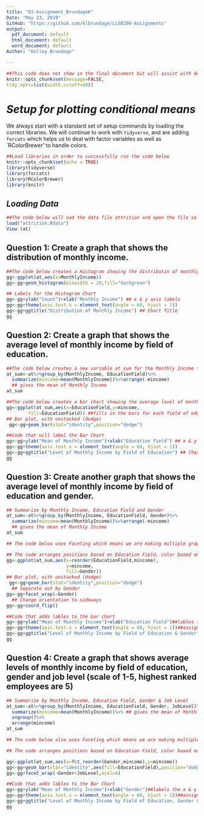 ---
title: "03-Assignment_BrundageK"
Date: "May 23, 2019"
GitHub: "https://github.com/klbrundage/LLO8200-Assignments"
output:
  pdf_document: default
  html_document: default
  word_document: default
Author: "Kelley Brundage"

---

```{r global_options, include = FALSE}
##This code does not show in the final document but will assist with definining the margin cutoff point and wraps the text to the next line.
knitr::opts_chunk$set(message=FALSE, 
tidy.opts=list(width.cutoff=60)) 
```

# *Setup for plotting conditional means*

We always start with a standard set of setup commands by loading the correct libraries. We will continue to work with `tidyverse`, and are adding `forcats` which helps us to deal with factor variables as well as `RColorBrewer' to handle colors.

```{r, warning=F}
##Load libraries in order to successfully run the code below
knitr::opts_chunk$set(echo = TRUE)
library(tidyverse)
library(forcats)
library(RColorBrewer)
library(knitr)
```

## *Loading Data* 
```{r load data}
##The code below will oad the data file attrition and open the file so it can be viewed
load("attrition.Rdata")
View (at)
```

## **Question 1: Create a graph that shows the distribution of monthly income.**

```{r monthly income histogram graph}
##The code below creates a Histogram showing the distributin of monthly income from the attrition data file
gg<-ggplot(at,aes(x=MonthlyIncome))
gg<-gg+geom_histogram(binwidth = 20,fill="darkgreen")

## Labels for the Histogram Chart
gg<-gg+ylab("Count")+xlab("Monthly Income") ## x & y axis labels
gg<-gg+theme(axis.text.x = element_text(angle = 60, hjust = 1))
gg<-gg+ggtitle("Distribution of Monthly Income") ## Chart Title
gg
``` 

## **Question 2: Create a graph that shows the average level of monthly income by field of education.**

```{r Level of Income by Education}
##The code below creates a new variable at_sum for the Monthly Income field
at_sum<-at%>%group_by(MonthlyIncome, EducationField)%>%
  summarize(mincome=mean(MonthlyIncome))%>%arrange(-mincome)
  ## gives the mean of Monthly Income
at_sum
```

```{r Bar Chart for Mincome by Field of Ed}
##The code below creates a bar chart showing the average level of monthly income by field of education
gg<-ggplot(at_sum,aes(x=EducationField,y=mincome,
        fill=EducationField)) ##fills in the bars for each field of education
## Bar plot, with unstacked (dodge)
 gg<-gg+geom_bar(stat="identity",position="dodge")

##Code that will label the Bar Chart
gg<-gg+ylab("Mean of Monthly Income")+xlab("Education Field") ## x & y axis labels
gg<-gg+theme(axis.text.x = element_text(angle = 60, hjust = 1))
gg<-gg+ggtitle("Level of Monthly Income by Field of Education") ## Chart Title
gg
```

## **Question 3: Create another graph that shows the average level of monthly income by field of education and gender.**

```{r Level of Income by Education & Gender}
## Summarize by Monthly Income, Education Field and Gender
at_sum<-at%>%group_by(MonthlyIncome, EducationField, Gender)%>%
  summarize(mincome=mean(MonthlyIncome))%>%arrange(-mincome)
  ## gives the mean of Monthly Income
at_sum
```

```{r bar chart by Gender}
## The code below uses Faceting which means we are making multiple graphs with the same structure. 

## The code arranges positions based on Education Field, color based on gender, and then split the graphic by Monthly Income. 
gg<-ggplot(at_sum,aes(x=reorder(EducationField,mincome),
                      y=mincome,
                      fill=Gender))
## Bar plot, with unstacked (dodge)
 gg<-gg+geom_bar(stat="identity",position="dodge")
  ## Separate out by Gender
gg<-gg+facet_wrap(~Gender)
  ## Change orientation to sideways
gg<-gg+coord_flip()

##Code that adds lables to the bar chart
gg<-gg+ylab("Mean of Monthly Income")+xlab("Education Field")##lables the x & y axis
gg<-gg+theme(axis.text.x = element_text(angle = 60, hjust = 1))##assigns the theme to the chart
gg<-gg+ggtitle("Level of Monthly Income by Field of Education & Gender")##Title of the Chart
gg
```

## **Question 4: Create a graph that shows average levels of monthly income by field of education, gender and job level (scale of 1-5, highest ranked employees are 5)**

```{r Mincome by FoE, Gender & Job Level}
## Summarize by Monthly Income, Education Field, Gender & Job Level
at_sum<-at%>%group_by(MonthlyIncome, EducationField, Gender, JobLevel)%>%
  summarize(mincome=mean(MonthlyIncome))%>% ## gives the mean of Monthly Income
  ungroup()%>%
  arrange(mincome)
at_sum
```

```{r, echo=FALSE, results='hide', warning=FALSE, message=FALSE}
## The code below also uses Faceting which means we are making multiple graphs with the same structure. 

## The code arranges positions based on Education Field, color based on gender, and then split the graphic by Monthly Income. 

gg<-ggplot(at_sum,aes(x=fct_reorder(Gender,mincome),y=mincome))
gg<-gg+geom_bar(stat="identity",aes(fill=EducationField),position="dodge")
gg<-gg+facet_wrap(~Gender+JobLevel,ncol=4)

##Code that adds lables to the Bar Chart
gg<-gg+ylab("Mean of Monthly Income")+xlab("Gender")##labels the x & y axis
gg<-gg+theme(axis.text.x = element_text(angle = 60, hjust = 1))##assigns the theme to the chart
gg<-gg+ggtitle("Level of Monthly Income by Field of Education, Gender & Job Level")##Creates the Title for the Chart
gg
```
